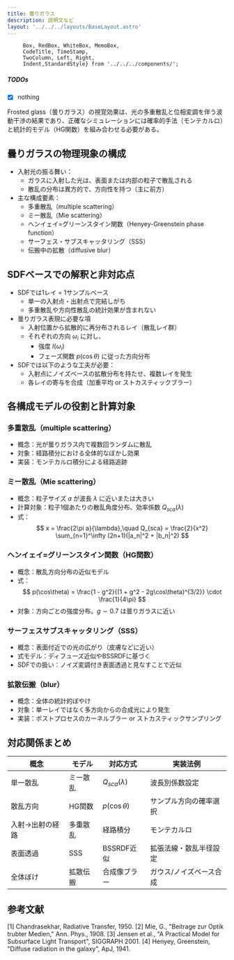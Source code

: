 ```yaml
---
title: 曇りガラス
description: 説明文など
layout: '../../../layouts/BaseLayout.astro'
---
```



         Box, RedBox, WhiteBox, MemoBox, 
         CodeTitle, TimeStamp,
         TwoColumn, Left, Right,
         Indent,StandardStyle} from '../../../components/';

<StandardStyle />

##### TODOs

 - [x] nothing

Frosted glass（曇りガラス）の視覚効果は、光の多重散乱と位相変調を伴う波動干渉の結果であり、正確なシミュレーションには確率的手法（モンテカルロ）と統計的モデル（HG関数）を組み合わせる必要がある。
## 曇りガラスの物理現象の構成
* 入射光の振る舞い：
  * ガラスに入射した光は、表面または内部の粒子で散乱される
  * 散乱の分布は異方的で、方向性を持つ（主に前方）
* 主な構成要素：
  * 多重散乱（multiple scattering）
  * ミー散乱（Mie scattering）
  * ヘンイェイ=グリーンスタイン関数（Henyey-Greenstein phase function）
  * サーフェス・サブスキャッタリング（SSS）
  * 伝搬中の拡散（diffusive blur）
## SDFベースでの解釈と非対応点
* SDFでは1レイ = 1サンプルベース
  * 単一の入射点・出射点で完結しがち
  * 多重散乱や方向性散乱の統計効果が含まれない
* 曇りガラス表現に必要な項
  * 入射位置から拡散的に再分布されるレイ（散乱レイ群）
  * それぞれの方向 $\omega_i$ に対し、
    * 強度 $I(\omega_i)$
    * フェーズ関数 $p(\cos\theta)$ に従った方向分布
* SDFでは以下のような工夫が必要：
  * 入射点にノイズベースの拡散分布を持たせ、複数レイを発生
  * 各レイの寄与を合成（加重平均 or ストカスティックブラー）
## 各構成モデルの役割と計算対象
### 多重散乱（multiple scattering）
  * 概念：光が曇りガラス内で複数回ランダムに散乱
  * 対象：経路積分における全体的なぼかし効果
  * 実装：モンテカルロ積分による経路追跡
### ミー散乱（Mie scattering）
  * 概念：粒子サイズ $a$ が波長 $\lambda$ に近いまたは大きい
  * 計算対象：粒子1個あたりの散乱角度分布、効率係数 $Q_{sca}(\lambda)$
  * 式：
    $$
    x = \frac{2\pi a}{\lambda},\quad Q_{sca} = \frac{2}{x^2} \sum_{n=1}^\infty (2n+1)(|a_n|^2 + |b_n|^2)
    $$
### ヘンイェイ=グリーンスタイン関数（HG関数）
  * 概念：散乱方向分布の近似モデル
  * 式：
    $$
    p(\cos\theta) = \frac{1 - g^2}{(1 + g^2 - 2g\cos\theta)^{3/2}} \cdot \frac{1}{4\pi}
    $$
  * 対象：方向ごとの強度分布。$g \sim 0.7$ は曇りガラスに近い
### サーフェスサブスキャッタリング（SSS）
  * 概念：表面付近での光の広がり（皮膚などに近い）
  * 式モデル：ディフューズ近似やBSSRDFに基づく
  * SDFでの扱い：ノイズ変調付き表面透過と見なすことで近似
### 拡散伝搬（blur）
  * 概念：全体の統計的ぼやけ
  * 対象：単一レイではなく多方向からの合成光により発生
  * 実装：ポストプロセスのカーネルブラー or ストカスティックサンプリング
## 対応関係まとめ
| 概念       | モデル  | 対応方式                  | 実装法例         |
| -------- | ---- | --------------------- | ------------ |
| 単一散乱     | ミー散乱 | $Q_{sca}(\lambda)$ | 波長別係数設定      |
| 散乱方向     | HG関数 | $p(\cos\theta)$     | サンプル方向の確率選択  |
| 入射→出射の経路 | 多重散乱 | 経路積分                  | モンテカルロ       |
| 表面透過     | SSS  | BSSRDF近似              | 拡張法線・散乱半径設定  |
| 全体ぼけ     | 拡散伝搬 | 合成像ブラー                | ガウス/ノイズベース合成 |
## 参考文献
\[1] Chandrasekhar, Radiative Transfer, 1950.
\[2] Mie, G., "Beitrage zur Optik trubter Medien," Ann. Phys., 1908.
\[3] Jensen et al., "A Practical Model for Subsurface Light Transport", SIGGRAPH 2001.
\[4] Henyey, Greenstein, "Diffuse radiation in the galaxy", ApJ, 1941.
